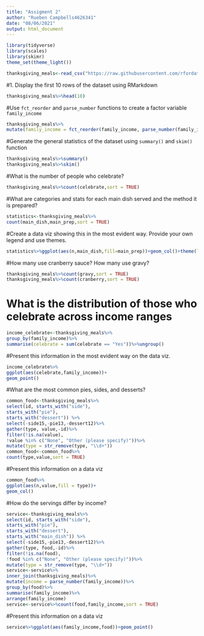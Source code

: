 ```yaml
---
title: "Assigment 2"
author: "Rueben Campbells4626341" 
date: "08/06/2021"
output: html_document
---
```



```r
library(tidyverse)
library(scales)
library(skimr)
theme_set(theme_light())
```
```r
thanksgiving_meals<-read_csv("https://raw.githubusercontent.com/rfordatascience/tidytuesday/master/data/2018/2018-11-20/thanksgiving_meals.csv")
```
#1. Display the first 10 rows of the dataset using RMarkdown
```r
thanksgiving_meals%>%head(10)
```
#Use `fct_reorder` and `parse_number` functions to create a factor variable `family_income`
```r
thanksgiving_meals%>%
mutate(family_income = fct_reorder(family_income, parse_number(family_income)))
```
#Generate the general statistics of the dataset using `summary()` and `skim()` function
```r
thanksgiving_meals%>%summary()
thanksgiving_meals%>%skim()
```
#What is the number of people who celebrate?
```r
thanksgiving_meals%>%count(celebrate,sort = TRUE)
```
#What are categories and stats for each main dish served and the method it is prepared?
```r
statistics<-thanksgiving_meals%>%
count(main_dish,main_prep,sort = TRUE)
```
#Create a data viz showing this in the most evident way. Provide your own legend and use themes.
```r
statistics%>%ggplot(aes(n,main_dish,fill=main_prep))+geom_col()+theme(legend.position = "top")
```
#How many use cranberry sauce? How many use gravy?
```r
thanksgiving_meals%>%count(gravy,sort = TRUE)
thanksgiving_meals%>%count(cranberry,sort = TRUE)
```
# What is the distribution of those who celebrate across income ranges
```r
income_celebrate<-thanksgiving_meals%>%
group_by(family_income)%>%
summarise(celebrate = sum(celebrate == "Yes"))%>%ungroup()
```
#Present this information in the most evident way on the data viz.
```r
income_celebrate%>%
ggplot(aes(celebrate,family_income))+
geom_point()
```
#What are the most common pies, sides, and desserts?
```r
common_food<-thanksgiving_meals%>%
select(id, starts_with("side"),
starts_with("pie"),
starts_with("dessert")) %>%
select(-side15,-pie13,-dessert12)%>%
gather(type, value,-id)%>%
filter(!is.na(value),
!value %in% c("None", "Other (please specify)"))%>%
mutate(type = str_remove(type, "\\d+"))
common_food<-common_food%>%
count(type,value,sort = TRUE)
```
#Present this information on a data viz
```r
common_food%>%
ggplot(aes(n,value,fill = type))+
geom_col()
```
#How do the servings differ by income?
```r
service<-thanksgiving_meals%>%
select(id, starts_with("side"),
starts_with("pie"),
starts_with("dessert"),
starts_with("main_dish")) %>%
select(-side15,-pie13,-dessert12)%>%
gather(type, food,-id)%>%
filter(!is.na(food),
!food %in% c("None", "Other (please specify)"))%>%
mutate(type = str_remove(type, "\\d+"))
service<-service%>%
inner_join(thanksgiving_meals)%>%
mutate(income = parse_number(family_income))%>%
group_by(food)%>%
summarise(family_income)%>%
arrange(family_income)
service<-service%>%count(food,family_income,sort = TRUE)
```
#Present this information on a data viz
```r
service%>%ggplot(aes(family_income,food))+geom_point()
```

